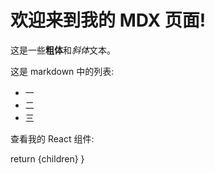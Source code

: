 
# 欢迎来到我的 MDX 页面!

这是一些**粗体**和*斜体*文本。

这是 markdown 中的列表:

- 一
- 二
- 三

查看我的 React 组件:

  return <MdxLayout>{children}</MdxLayout>
}